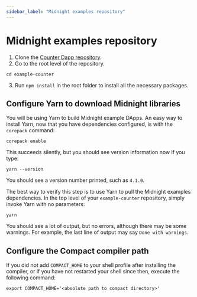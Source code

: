 ```yaml
---
sidebar_label: "Midnight examples repository"
---
```


# Midnight examples repository

1. Clone the [Counter Dapp repository](https://github.com/midnightntwrk/example-counter).
2. Go to the root level of the repository.

```shell
cd example-counter
```

3. Run `npm install` in the root folder to install all the necessary packages.

## Configure Yarn to download Midnight libraries

You will be using Yarn to build Midnight example DApps.  An easy way
to install Yarn, now that you have dependencies configured, is with the
`corepack` command:

```shell
corepack enable
```

This succeeds silently, but you should see version information now if
you type:

```shell
yarn --version
```

You should see a version number printed, such as `4.1.0`.

The best way to verify this step is to use Yarn to pull the Midnight examples dependencies.  In the top level of your `example-counter` repository, simply invoke Yarn with no parameters:

```shell
yarn
```

You should see a lot of output, but no errors, although there may be some warnings.  For example, the last line of output may say `Done with warnings`.

## Configure the Compact compiler path

If you did not add `COMPACT_HOME` to your shell profile after
installing the compiler, or if you have not restarted your shell since
then, execute the following command:

```shell
export COMPACT_HOME='<absolute path to compact directory>'
```

